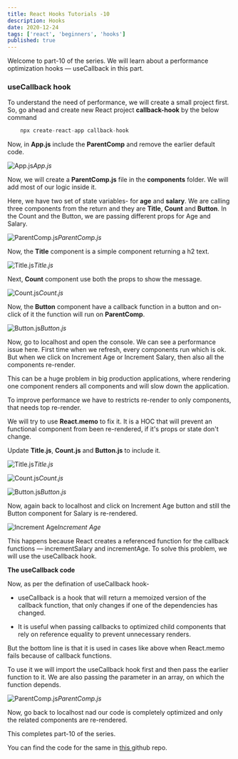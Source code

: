```yaml
---
title: React Hooks Tutorials -10
description: Hooks
date: 2020-12-24
tags: ['react', 'beginners', 'hooks']
published: true
---
```


Welcome to part-10 of the series. We will learn about a performance optimization hooks — useCallback in this part.

### useCallback hook

To understand the need of performance, we will create a small project first. So, go ahead and create new React project **callback-hook** by the below command


```js
    npx create-react-app callback-hook
```


Now, in **App.js** include the **ParentComp** and remove the earlier default code.

![App.js](https://ik.imagekit.io/thewebdev/React-Hooks/10/1_RtB8FKR76.png)*App.js*

Now, we will create a **ParentComp.js** file in the **components** folder. We will add most of our logic inside it.

Here, we have two set of state variables- for **age** and **salary**. We are calling three components from the return and they are **Title**, **Count** and **Button**. In the Count and the Button, we are passing different props for Age and Salary.

![ParentComp.js](https://ik.imagekit.io/thewebdev/React-Hooks/10/2_3YSgNPHOkC.png)*ParentComp.js*

Now, the **Title** component is a simple component returning a h2 text.

![Title.js](https://ik.imagekit.io/thewebdev/React-Hooks/10/3_Jqy1CFQrT.png)*Title.js*

Next, **Count** component use both the props to show the message.

![Count.js](https://ik.imagekit.io/thewebdev/React-Hooks/10/4_m2jZkFfVpV.png)*Count.js*

Now, the **Button** component have a callback function in a button and on-click of it the function will run on **ParentComp**.

![Button.js](https://ik.imagekit.io/thewebdev/React-Hooks/10/5_eVBrjWEr0S.png)*Button.js*

Now, go to localhost and open the console. We can see a performance issue here. First time when we refresh, every components run which is ok. But when we click on Increment Age or Increment Salary, then also all the components re-render.

This can be a huge problem in big production applications, where rendering one component renders all components and will slow down the application.



To improve performance we have to restricts re-render to only components, that needs top re-render.

We will try to use **React.memo** to fix it. It is a HOC that will prevent an functional component from been re-rendered, if it's props or state don't change.

Update **Title.js**, **Count.js** and **Button.js** to include it.

![Title.js](https://ik.imagekit.io/thewebdev/React-Hooks/10/7_1ms5ca8eF.png)*Title.js*

![Count.js](https://ik.imagekit.io/thewebdev/React-Hooks/10/8_LV2bXs66A3.png)*Count.js*

![Button.js](https://ik.imagekit.io/thewebdev/React-Hooks/10/9_SMlH8Nq1x.png)*Button.js*

Now, again back to localhost and click on Increment Age button and still the Button component for Salary is re-rendered.

![Increment Age](https://ik.imagekit.io/thewebdev/React-Hooks/10/10_CkI6lXc5IH.png)*Increment Age*

This happens because React creates a referenced function for the callback functions — incrementSalary and incrementAge. To solve this problem, we will use the useCallback hook.

**The useCallback code**

Now, as per the defination of useCallback hook-

* useCallback is a hook that will return a memoized version of the callback function, that only changes if one of the dependencies has changed.

* It is useful when passing callbacks to optimized child components that rely on reference equality to prevent unnecessary renders.

But the bottom line is that it is used in cases like above when React.memo fails because of callback functions.

To use it we will import the useCallback hook first and then pass the earlier function to it. We are also passing the parameter in an array, on which the function depends.

![ParentComp.js](https://ik.imagekit.io/thewebdev/React-Hooks/10/11__9MZGHzCDF.png)*ParentComp.js*

Now, go back to localhost nad our code is completely optimized and only the related components are re-rendered.



This completes part-10 of the series. 

You can find the code for the same in [this ](https://github.com/nabendu82/callback-hook)github repo.
